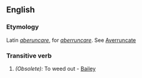 ==English==

===Etymology===
Latin ''[[aberuncare]]'', for ''[[aberruncare]]''. See [[Averruncate]]

===Transitive verb===
{{en-verb|aberuncat|ing}}

# ''(Obsolete):'' To weed out - [[Bailey]]